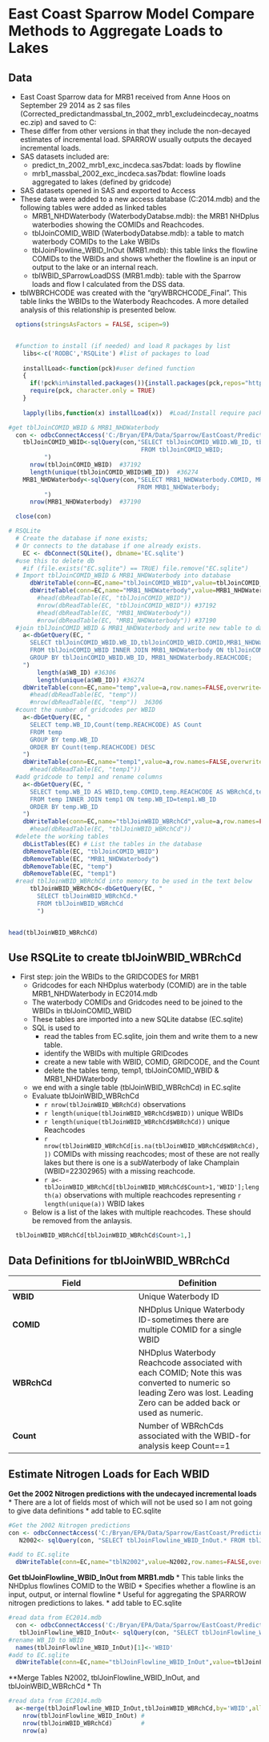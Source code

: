 East Coast Sparrow Model Compare Methods to Aggregate Loads to Lakes
========================================================
Data
-------------------------
* East Coast Sparrow data for MRB1 received from Anne Hoos on September 29 2014 as 2 sas files (Corrected_predictandmassbal_tn_2002_mrb1_excludeincdecay_noatmsec.zip) and saved to C:\Bryan\EPA\Data\Sparrow\EastCoast\Predictions20140929
* These differ from other versions in that they include the non-decayed estimates of incremental load.  SPARROW usually outputs the decayed incremental loads.
* SAS datasets included are:
  * predict_tn_2002_mrb1_exc_incdeca.sas7bdat: loads by flowline
  * mrb1_massbal_2002_exc_incdeca.sas7bdat: flowline loads aggregated to lakes (defined by gridcode)
* SAS datasets opened in SAS and exported to Access
* These data were added to a new access database (C:\Bryan\EPA\Data\Sparrow\EastCoast\Predictions20140923\EC2014.mdb) and the following tables were added as linked tables
  * MRB1_NHDWaterbody (WaterbodyDatabse.mdb): the MRB1 NHDplus waterbodies showing the COMIDs and Reachcodes.
  * tblJoinCOMID_WBID (WaterbodyDatabse.mdb): a table to match waterbody COMIDs to the Lake WBIDs
  * tblJoinFlowline_WBID_InOut (MRB1.mdb): this table links the flowline COMIDs to the WBIDs and shows whether the flowline is an input or output to the lake or an internal reach.
  * tblWBID_SParrowLoadDSS (MRB1.mdb): table with the Sparrow loads and flow I calculated from the DSS data.
* tblWBRCHCODE was created with the "qryWBRCHCODE_Final".  This table links the WBIDs to the Waterbody Reachcodes.  A more detailed analysis of this relationship is presented below. 

<!---
use these command instead of the knit icon if you want the data and work loaded into the R workspace
  library(knitr)
  knit('./ECcompare.rmd')
-->

```r
  options(stringsAsFactors = FALSE, scipen=9) 


  #function to install (if needed) and load R packages by list
    libs<-c('RODBC','RSQLite') #list of packages to load
  
    installLoad<-function(pck)#user defined function
    {
      if(!pck%in%installed.packages()){install.packages(pck,repos="http://rweb.quant.ku.edu/cran/")}
      require(pck, character.only = TRUE)
    }
  
    lapply(libs,function(x) installLoad(x))  #Load/Install require packages
```

```r
#get tblJoinCOMID_WBID & MRB1_NHDWaterbody
  con <- odbcConnectAccess('C:/Bryan/EPA/Data/Sparrow/EastCoast/Predictions20140923/EC2014.mdb')
    tblJoinCOMID_WBID<-sqlQuery(con,"SELECT tblJoinCOMID_WBID.WB_ID, tblJoinCOMID_WBID.COMID
                                     FROM tblJoinCOMID_WBID;
          ")
      nrow(tblJoinCOMID_WBID)  #37192
      length(unique(tblJoinCOMID_WBID$WB_ID))  #36274
    MRB1_NHDWaterbody<-sqlQuery(con,"SELECT MRB1_NHDWaterbody.COMID, MRB1_NHDWaterbody.REACHCODE
                                    FROM MRB1_NHDWaterbody;
          ")
      nrow(MRB1_NHDWaterbody)  #37190

  close(con)

# RSQLite
  # Create the database if none exists;
  # Or connects to the database if one already exists.
    EC <- dbConnect(SQLite(), dbname='EC.sqlite')
  #use this to delete db
    #if (file.exists("EC.sqlite") == TRUE) file.remove("EC.sqlite") 
  # Import tblJoinCOMID_WBID & MRB1_NHDWaterbody into database
      dbWriteTable(conn=EC,name="tblJoinCOMID_WBID",value=tblJoinCOMID_WBID,row.names=FALSE,overwrite=TRUE)
      dbWriteTable(conn=EC,name="MRB1_NHDWaterbody",value=MRB1_NHDWaterbody,row.names=FALSE,overwrite=TRUE)
        #head(dbReadTable(EC, "tblJoinCOMID_WBID")) 
        #nrow(dbReadTable(EC, "tblJoinCOMID_WBID")) #37192
        #head(dbReadTable(EC, "MRB1_NHDWaterbody")) 
        #nrow(dbReadTable(EC, "MRB1_NHDWaterbody")) #37190
  #join tblJoinCOMID_WBID & MRB1_NHDWaterbody and write new table to database
    a<-dbGetQuery(EC, "
      SELECT tblJoinCOMID_WBID.WB_ID,tblJoinCOMID_WBID.COMID,MRB1_NHDWaterbody.REACHCODE
      FROM tblJoinCOMID_WBID INNER JOIN MRB1_NHDWaterbody ON tblJoinCOMID_WBID.COMID = MRB1_NHDWaterbody.COMID
      GROUP BY tblJoinCOMID_WBID.WB_ID, MRB1_NHDWaterbody.REACHCODE;
    ")
        length(a$WB_ID) #36306
        length(unique(a$WB_ID)) #36274
    dbWriteTable(conn=EC,name="temp",value=a,row.names=FALSE,overwrite=TRUE)
      #head(dbReadTable(EC, "temp"))
      #nrow(dbReadTable(EC, "temp"))  36306
  #count the number of gridcodes per WBID
    a<-dbGetQuery(EC, "
      SELECT temp.WB_ID,Count(temp.REACHCODE) AS Count
      FROM temp
      GROUP BY temp.WB_ID
      ORDER BY Count(temp.REACHCODE) DESC
    ")
    dbWriteTable(conn=EC,name="temp1",value=a,row.names=FALSE,overwrite=TRUE)
      #head(dbReadTable(EC, "temp1"))
  #add gridcode to temp1 and rename columns
    a<-dbGetQuery(EC, "
      SELECT temp.WB_ID AS WBID,temp.COMID,temp.REACHCODE AS WBRchCd,temp1.Count
      FROM temp INNER JOIN temp1 ON temp.WB_ID=temp1.WB_ID
      ORDER BY temp.WB_ID
    ")
    dbWriteTable(conn=EC,name="tblJoinWBID_WBRchCd",value=a,row.names=FALSE,overwrite=TRUE)
      #head(dbReadTable(EC, "tblJoinWBID_WBRchCd"))
  #delete the working tables  
    dbListTables(EC) # List the tables in the database
    dbRemoveTable(EC, "tblJoinCOMID_WBID")
    dbRemoveTable(EC, "MRB1_NHDWaterbody")
    dbRemoveTable(EC, "temp")
    dbRemoveTable(EC, "temp1")
  #read tblJoinWBID_WBRchCd into memory to be used in the text below
      tblJoinWBID_WBRchCd<-dbGetQuery(EC, "
        SELECT tblJoinWBID_WBRchCd.*
        FROM tblJoinWBID_WBRchCd
        ")


head(tblJoinWBID_WBRchCd)
```

Use RSQLite to create tblJoinWBID_WBRchCd 
-------------------------
* First step: join the WBIDs to the GRIDCODES for MRB1
  * Gridcodes for each NHDplus waterbody (COMID) are in the table MRB1_NHDWaterbody in EC2014.mdb
  * The waterbody COMIDs and Gridcodes need to be joined to the WBIDs in tblJoinCOMID_WBID
  * These tables are imported into a new SQLite databse (EC.sqlite)
  * SQL is used to 
    * read the tables from EC.sqlite, join them and write them to a new table.
    * identify the WBIDs with multiple GRIDcodes 
    * create a new table with WBID, COMID, GRIDCODE, and the Count
    * delete the tables temp, temp1, tblJoinCOMID_WBID & MRB1_NHDWaterbody
  * we end with a single table (tblJoinWBID_WBRchCd) in EC.sqlite
  * Evaluate tblJoinWBID_WBRchCd
      * `r nrow(tblJoinWBID_WBRchCd)` observations
      * `r length(unique(tblJoinWBID_WBRchCd$WBID))` unique WBIDs 
      * `r length(unique(tblJoinWBID_WBRchCd$WBRchCd))` unique Reachcodes
      * `r nrow(tblJoinWBID_WBRchCd[is.na(tblJoinWBID_WBRchCd$WBRchCd),])` COMIDs with missing reachcodes; most of these are not really lakes but there is one is a subWaterbody of lake Champlain (WBID=22302965) with a missing reachcode.
      * `r a<-tblJoinWBID_WBRchCd[tblJoinWBID_WBRchCd$Count>1,'WBID'];length(a)` observations with multiple reachcodes representing `r length(unique(a))` WBID lakes
  * Below is a list of the lakes with multiple reachcodes.  These should be removed from the anlaysis.
  
```r
  tblJoinWBID_WBRchCd[tblJoinWBID_WBRchCd$Count>1,]
```

Data Definitions for tblJoinWBID_WBRchCd
-------------------------
**Field** | **Definition**
------------- | -------------
**WBID** | Unique Waterbody ID
**COMID** | NHDplus Unique Waterbody ID-sometimes there are multiple COMID for a single WBID
**WBRchCd** | NHDplus Waterbody Reachcode associated with each COMID; Note this was converted to numeric so leading Zero was lost.  Leading Zero can be added back or used as numeric.
**Count** | Number of WBRchCds associated with the WBID-for analysis keep Count==1 

Estimate Nitrogen Loads for Each WBID
-------------------------
**Get the 2002 Nitrogen predictions with the undecayed incremental loads**
* There are a lot of fields most of which will not be used so I am not going to give data definitions
* add table to EC.sqlite 

```r
#Get the 2002 Nitrogen predictions
con <- odbcConnectAccess('C:/Bryan/EPA/Data/Sparrow/EastCoast/Predictions20140923/EC2014.mdb')
   N2002<- sqlQuery(con, "SELECT tblJoinFlowline_WBID_InOut.* FROM tblJoinFlowline_WBID_InOut")

#add to EC.sqlite
  dbWriteTable(conn=EC,name="tblN2002",value=N2002,row.names=FALSE,overwrite=TRUE)
```

**Get tblJoinFlowline_WBID_InOut from MRB1.mdb**
* This table links the NHDplus flowlines COMID to the WBID
* Specifies whether a flowline is an input, output, or internal flowline
* Useful for aggregating the SPARROW nitrogen predictions to lakes.
* add table to EC.sqlite

```r
#read data from EC2014.mdb
  con <- odbcConnectAccess('C:/Bryan/EPA/Data/Sparrow/EastCoast/Predictions20140923/EC2014.mdb')
   tblJoinFlowline_WBID_InOut<- sqlQuery(con, "SELECT tblJoinFlowline_WBID_InOut.* FROM tblJoinFlowline_WBID_InOut")
#rename WB_ID to WBID
  names(tblJoinFlowline_WBID_InOut)[1]<-'WBID'
#add to EC.sqlite
  dbWriteTable(conn=EC,name="tblJoinFlowline_WBID_InOut",value=tblJoinFlowline_WBID_InOut,row.names=FALSE,overwrite=TRUE)
```

**Merge Tables N2002, tblJoinFlowline_WBID_InOut, and tblJoinWBID_WBRchCd
* Th


```r
#read data from EC2014.mdb
  a<-merge(tblJoinFlowline_WBID_InOut,tblJoinWBID_WBRchCd,by='WBID',all=F)
    nrow(tblJoinFlowline_WBID_InOut) #
    nrow(tblJoinWBID_WBRchCd)        #
    nrow(a)
```






